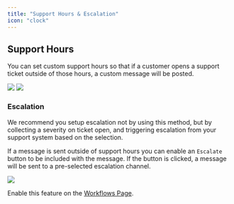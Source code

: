 ```yaml
---
title: "Support Hours & Escalation"
icon: "clock"
---
```


## Support Hours

You can set custom support hours so that if a customer opens a support ticket
outside of those hours, a custom message will be posted.

<Frame caption="The settings page for support hours.">
  <img src="/images/support-settings.png" />
</Frame>

<Frame caption="What the support message looks like when posted in Slack.">
  <img src="/images/support-hours-feed.png" />
</Frame>

### Escalation

<Tip>
  We recommend you setup escalation not by using this method, but by collecting
  a severity on ticket open, and triggering escalation from your support system
  based on the selection.
</Tip>

If a message is sent outside of support hours you can enable an `Escalate`
button to be included with the message. If the button is clicked, a message will
be sent to a pre-selected escalation channel.

<Frame caption="What the support message looks like when posted in Slack.">
  <img src="/images/escalation.png" />
</Frame>

Enable this feature on the [Workflows Page](https://app.usepylon.com/workflows).
